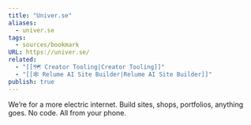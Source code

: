 ```yaml
---
title: "Univer.se"
aliases:
  - univer.se
tags:
  - sources/bookmark
URL: https://univer.se/
related:
  - "[[🗺️ Creator Tooling|Creator Tooling]]"
  - "[[🕸️ Relume AI Site Builder|Relume AI Site Builder]]"
publish: true
---
```


We’re for a more electric internet. Build sites, shops, portfolios, anything goes.
No code. All from your phone.